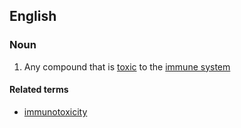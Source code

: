 ==English==

===Noun===
{{wikipedia}}
{{en-noun}}

# Any compound that is [[toxic]] to the [[immune system]]

====Related terms====
*[[immunotoxicity]]